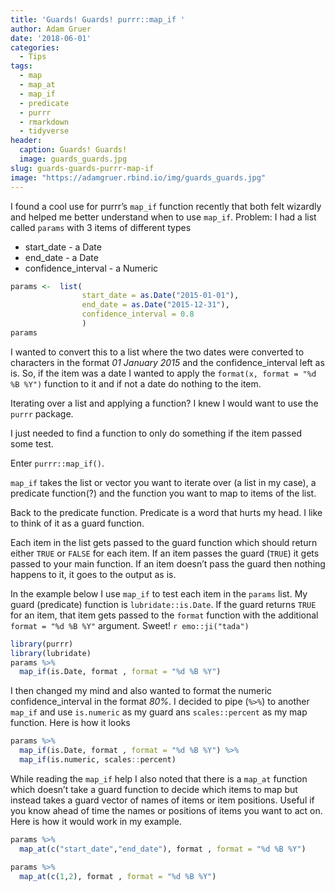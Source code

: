 ```yaml
---
title: 'Guards! Guards! purrr::map_if '
author: Adam Gruer
date: '2018-06-01'
categories:
  - Tips
tags:
  - map
  - map_at
  - map_if
  - predicate
  - purrr
  - rmarkdown
  - tidyverse
header:
  caption: Guards! Guards!
  image: guards_guards.jpg
slug: guards-guards-purrr-map-if
image: "https://adamgruer.rbind.io/img/guards_guards.jpg"
---
```


I found a cool use for purrr's `map_if` function recently that both felt wizardly and helped me better understand when to use `map_if`.
Problem: I had a list called `params`  with 3 items of different types

- start_date - a Date 
- end_date - a Date
- confidence_interval - a Numeric

```r
params <-  list(
                start_date = as.Date("2015-01-01"),
                end_date = as.Date("2015-12-31"),
                confidence_interval = 0.8
                )
params
```

I wanted to convert this to a list where the two dates were converted to characters in the format *01 January 2015* and the confidence_interval left as is. So, if the item was a date I wanted to apply the `format(x, format = "%d %B %Y")` function to it and if not a date do nothing to the item.

Iterating over a list and applying a function? I knew I would want to use the `purrr` package.

I just needed to find a function to only do something if the item passed some test.

Enter `purrr::map_if()`.

`map_if` takes the list or vector you want to iterate over (a list in my case), a predicate function(?) and the function you want to map to items of the list.

Back to the predicate function. Predicate is a word that hurts my head. I like to think of it as a guard function.

Each item in the list gets passed to the guard function which should return either `TRUE` or `FALSE` for each item. If an item passes the guard (`TRUE`) it gets passed to your main function. If an item doesn't pass the guard then nothing happens to it, it goes to the output as is.

In the example below I use `map_if` to test each item in the `params` list. My guard (predicate) function is `lubridate::is.Date`.  If the guard returns `TRUE` for an item, that item gets passed to the `format` function with the additional `format = "%d %B %Y"` argument. Sweet! `r emo::ji("tada")`

```r
library(purrr)
library(lubridate)
params %>%
  map_if(is.Date, format , format = "%d %B %Y")
```

I then changed my mind and also wanted to format the numeric confidence_interval in the format _80%_.  I decided to pipe (`%>%`) to another `map_if`  and use `is.numeric` as my guard ans `scales::percent` as my map function.  Here is how it looks

```r
params %>%
  map_if(is.Date, format , format = "%d %B %Y") %>%
  map_if(is.numeric, scales::percent)
```


While reading the `map_if` help I also noted that there is a `map_at` function which doesn't take a guard function to decide which items to map but instead takes a guard vector of names of items or item positions. Useful if you know ahead of time the names or positions of items you want to act on. Here is how it would work in my example. 
```r
params %>%
  map_at(c("start_date","end_date"), format , format = "%d %B %Y")
```

```r
params %>%
  map_at(c(1,2), format , format = "%d %B %Y")
```

